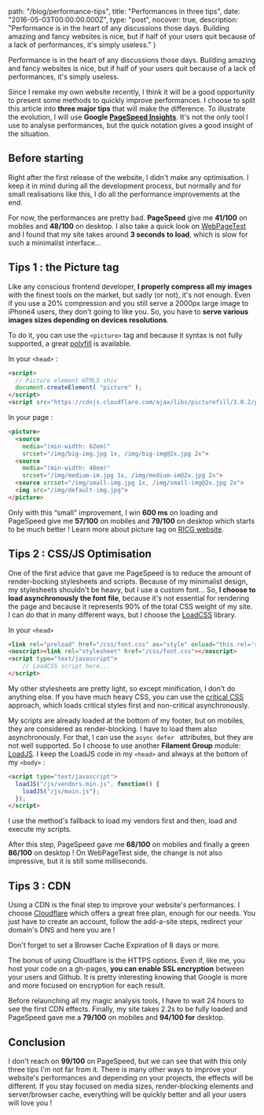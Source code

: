 
  path: "/blog/performance-tips",
  title: "Performances in three tips",
  date: "2016-05-03T00:00:00.000Z",
  type: "post",
  nocover: true,
  description: "Performance is in the heart of any discussions those days. Building amazing and fancy websites is nice, but if half of your users quit because of a lack of performances, it's simply useless."
}

Performance is in the heart of any discussions those days. Building amazing and fancy websites is nice, but if half of your users quit because of a lack of performances, it's simply useless.

Since I remake my own website recently, I think it will be a good opportunity to present some methods to quickly improve performances. I choose to split this article into **three major tips** that will make the difference. To illustrate the evolution, I will use **Google [PageSpeed Insights](https://developers.google.com/speed/pagespeed/insights/)**. It's not the only tool I use to analyse performances, but the quick notation gives a good insight of the situation.

## Before starting
Right after the first release of the website, I didn't make any optimisation. I keep it in mind during all the development process, but normally and for small realisations like this, I do all the performance improvements at the end. 

For now, the performances are pretty bad. **PageSpeed** give me **41/100** on mobiles and **48/100** on desktop. I also take a quick look on [WebPageTest](http://www.webpagetest.org) and I found that my site takes around **3 seconds to load**, which is slow for such a minimalist interface...

<div><gallery sources={[
  "perf-starting.jpg",
]}></gallery></div>

## Tips 1 : the Picture tag
Like any conscious frontend developer, **I properly compress all my images** with the finest tools on the market, but sadly (or not), it's not enough. Even if you use a 20% compression and you still serve a 2000px large image to iPhone4 users, they don't going to like you. So, you have to **serve various images sizes depending on devices resolutions**.

To do it, you can use the `<picture>` tag and because it syntax is not fully supported, a great [polyfill](http://scottjehl.github.io/picturefill/) is available.

In your `<head>` :

```html
<script>
  // Picture element HTML5 shiv
  document.createElement( "picture" );
</script>
<script src="https://cdnjs.cloudflare.com/ajax/libs/picturefill/3.0.2/picturefill.min.js" async></script>
```

In your page :

```html
<picture>
  <source
    media="(min-width: 62em)"
    srcset="/img/big-img.jpg 1x, /img/big-img@2x.jpg 2x">
  <source
    media="(min-width: 48em)"
    srcset="/img/medium-im.jpg 1x, /img/medium-im@2x.jpg 2x">
  <source srcset="/img/small-img.jpg 1x, /img/small-img@2x.jpg 2x">
  <img src="/img/default-img.jpg">
</picture>
```

Only with this “small” improvement, I win **600 ms** on loading and PageSpeed give me **57/100** on mobiles and **79/100** on desktop which starts to be much better ! Learn more about picture tag on [RICG website](http://ricg.io/).

<div><gallery sources={[
  "perf-picture.jpg",
]}></gallery></div>

## Tips 2 : CSS/JS Optimisation
One of the first  advice that gave me PageSpeed is to reduce the amount of render-bocking stylesheets and scripts. Because of my minimalist design, my stylesheets shouldn't be heavy, but I use a custom font… So, **I choose to load asynchronously the font file**, because it's not essential for rendering the page and because it represents 90% of the total CSS weight of my site. I can do that in many different ways, but I choose the [LoadCSS](https://github.com/filamentgroup/loadCSS) library.

In your `<head>`

```html
<link rel="preload" href="/css/font.css" as="style" onload="this.rel='stylesheet'">
<noscript><link rel="stylesheet" href="/css/font.css"></noscript>
<script type="text/javascript">
	// LoadCSS script here...
</script>
```

My other stylesheets are pretty light, so except minification, I don't do anything else. If you have much heavy CSS, you can use the [critical CSS](https://github.com/addyosmani/critical) approach, which loads critical styles first and non-critical asynchronously.

My scripts are already loaded at the bottom of my footer, but on mobiles, they are considered as render-blocking. I have to load them also asynchronously. For that, I can use the `async defer ` attributes, but they are not well supported. So I choose to use another **Filament Group** module: [LoadJS](https://github.com/filamentgroup/loadJS). I keep the LoadJS code in my `<head>` and always at the bottom of my `<body>` :

```html
<script type="text/javascript">
  loadJS("/js/vendors.min.js", function() {
    loadJS("/js/main.js");
  });
</script>
```

I use the method's fallback to load my vendors first and then, load and execute my scripts.

After this step, PageSpeed gave me **68/100** on mobiles and finally a green **86/100** on desktop ! On WebPageTest side, the change is not also impressive, but it is still some milliseconds.  

<div><gallery sources={[
  "perf-cssjs.jpg",
]}></gallery></div>

## Tips 3 : CDN
Using a CDN is the final step to improve your website's performances. I choose [Cloudflare](http://cloudflare.com) which offers a great free plan, enough for our needs. You just have to create an account, follow the add-a-site steps, redirect your domain's DNS and here you are !

Don't forget to set a Browser Cache Expiration of 8 days or more.

<picture alt="Cloudflare cache setting" filename="cloudflare-cache.jpg"></picture>

The bonus of using Cloudflare is the HTTPS options. Even if, like me, you host your code on a gh-pages, **you can enable SSL encryption** between your users and Github. It is pretty interesting knowing that Google is more and more focused on encryption for each result.

<picture alt="Cloudflare cache setting" filename="cloudflare-ssl.jpg"></picture>

Before relaunching all my magic analysis tools, I have to wait 24 hours to see the first CDN effects. Finally, my site takes 2.2s to be fully loaded and PageSpeed gave me a **79/100** on mobiles and **94/100 for** desktop. 

<div><gallery sources={[
  "perf-cdn.jpg",
]}></gallery></div>

## Conclusion
I don't reach on **99/100** on PageSpeed, but we can see that with this only three tips I'm not far from it. There is many other ways to improve your website's performances and depending on your projects, the effects will be different. If you stay focused on media sizes, render-blocking elements and server/browser cache, everything will be quickly better and all your users will love you !

